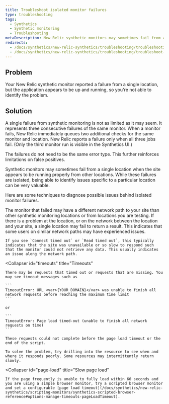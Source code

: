 ```yaml
---
title: Troubleshoot isolated monitor failures
type: troubleshooting
tags:
  - Synthetics
  - Synthetic monitoring
  - Troubleshooting
metaDescription: New Relic synthetic monitors may sometimes fail from a single location. Identify issues specific to a particular location to help troubleshoot.
redirects:
  - /docs/synthetics/new-relic-synthetics/troubleshooting/troubleshooting-isolated-monitor-failures
  - /docs/synthetics/new-relic-synthetics/troubleshooting/troubleshoot-isolated-monitor-failures
---
```


## Problem

Your New Relic synthetic monitor reported a failure from a single location, but the application appears to be up and running, so you're not able to identify the problem.

## Solution

A single failure from synthetic monitoring is not as limited as it may seem. It represents three consecutive failures of the same monitor. When a monitor fails, New Relic immediately queues two additional checks for the same monitor and location. New Relic reports a failure only when all three jobs fail. (Only the third monitor run is visible in the Synthetics UI.)

The failures do not need to be the same error type. This further reinforces limitations on false positives.

Synthetic monitors may sometimes fail from a single location when the site appears to be running properly from other locations. While these failures are isolated, being able to identify issues specific to a particular location can be very valuable.

Here are some techniques to diagnose possible issues behind isolated monitor failures.

<CollapserGroup>
  <Collapser
    id="network-path"
    title="Network path"
  >
    The monitor that failed may have a different network path to your site than other synthetic monitoring locations or from locations you are testing. If there is a problem at the location, or on the network between the location and your site, a single location may fail to return a result. This indicates that some users on similar network paths may have experienced issues.

    If you see `Connect timed out` or `Read timed out`, this typically indicates that the site was unavailable or so slow to respond such that the monitor could not retrieve any data. This usually indicates an issue along the network path.
  </Collapser>

  <Collapser
    id="timeouts"
    title="Timeouts"
  >
    There may be requests that timed out or requests that are missing. You may see timeout messages such as

    ```
    TimeoutError: URL <var>{YOUR_DOMAIN}</var> was unable to finish all network requests before reaching the maximum time limit
    ```

    or

    ```
    TimeoutError: Page load timed-out (unable to finish all network requests on time)
    ```

    These requests could not complete before the page load timeout or the end of the script.

    To solve the problem, try drilling into the resource to see when and where it responds poorly. Some resources may intermittently return slowly.
  </Collapser>

  <Collapser
    id="page-load"
    title="Slow page load"
  >
    If the page frequently is unable to fully load within 60 seconds and you are using a simple browser monitor, try a scripted browser monitor and set a configurable [page load timeout](/docs/synthetics/new-relic-synthetics/scripting-monitors/synthetics-scripted-browser-reference#options-manage-timeouts-pageLoadTimeout).
  </Collapser>
</CollapserGroup>
